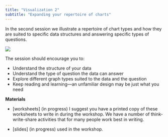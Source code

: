 ```yaml
---
title: "Visualization 2"
subtitle: "Expanding your repertoire of charts"
---
```


In the second session we illustrate a repertoire of chart types and how they are suited to specific data structures and answering specific types of questions. 


![](figures/evolution-preview.png)


The session should encourage you to: 

- Understand the structure of your data
- Understand the type of question the data can answer 
- Explore different graph types suited to the data and the question 
- Keep reading and learning---an unfamiliar design may be just what you need


**Materials**

- [worksheets] (in progress)  I suggest you have a printed copy of these worksheets to write in during the workshop. We have a number of think-write-share activities that for many people work best in writing. 


- [slides] (in progress) used in the workshop.
 
